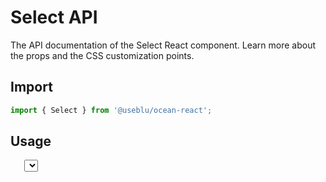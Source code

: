 
<Meta title="Components/Select" component={Select} />

# Select API

The API documentation of the Select React component. Learn more about the props and the CSS customization points.

## Import

```javascript
import { Select } from '@useblu/ocean-react';
```

## Usage

<Canvas withSource="open" withToolbar>
  <Story name="Usage">
    <Select
      label="Label"
      defaultValue={1}
      options={[
        { value: 1, label: 'Option 1' },
        { value: 2, label: 'Option 2' },
      ]}
      helperText="Just a small info ;)"
      disabled
    />
  </Story>
</Canvas>

## Props

<ArgsTable of="." />

Any other props supplied will be provided to the select component.

## CSS

| Global class                     | Description                                                   |
| -------------------------------- | ------------------------------------------------------------- |
| .ods-select\_\_root              | Styles applied to the root element.                           |
| .ods-select\_\_control           | Styles applied to the control element.                        |
| .ods-select\_\_control--expanded | Styles applied to the control element if the popup is open.   |
| .ods-select\_\_control--error    | Styles applied to the control element if error={true}.        |
| .ods-select\_\_value             | Styles applied to the value element.                          |
| .ods-select\_\_value--empty      | Styles applied to the value element when placeholder appears. |
| .ods-select\_\_arrow             | Styles applied to the arrow element.                          |
| .ods-select\_\_arrow--down       | Styles applied to the arrow element if the popup is close.    |
| .ods-select\_\_arrow--up         | Styles applied to the arrow element if the popup is open.     |
| .ods-select\_\_arrow--disabled   | Styles applied to the arrow element if disabled={true}.       |
| .ods-select\_\_listbox-wrapper   | Styles applied to the popup element.                          |
| .ods-select\_\_listbox           | Styles applied to the listbox element.                        |
| .ods-select\_\_option            | Styles applied to the option element.                         |
| .ods-select\_\_option--selected  | Styles applied to the selected option in the listbox.         |

If that's not sufficient, you can check the [implementation of the component](https://github.com/ocean-ds/ocean-web/blob/master/packages/ocean-react/src/Select/Select.tsx) for more detail.

## Inheritance

The props of the [FormControl](?path=/docs/components-formcontrol--page) component are also available.

## Playground

<Canvas>
  <Story
    name="Playground"
    args={{
      label: 'Label',
      placeholder: 'Placeholder...',
      helperText: 'Some text here!',
      error: false,
      blocked: false,
      disabled: false,
      options: Array.from(Array(10), (x, index) => ({
        value: `opt-${index + 1}`,
        label: `Option ${index + 1}`,
      })),
    }}
    argTypes={{
      value: { control: null },
    }}
  >
    {(args) => (
      <div>
        <Select {...args} />
        <p>
          Lorem ipsum dolor sit amet, consectetur adipiscing elit. Nam euismod
          molestie risus, sed hendrerit nisl viverra vitae. Ut dignissim lorem
          ante, ac lacinia magna placerat nec. Morbi eu pellentesque dolor.
          Nulla eget neque a mi consequat bibendum quis sed augue. Fusce auctor
          pellentesque fringilla. Sed eu enim pellentesque, vulputate lectus et,
          consectetur magna. Pellentesque euismod libero enim, in blandit est
          rhoncus at. Orci varius natoque penatibus et magnis dis parturient
          montes, nascetur ridiculus mus. Vestibulum sit amet luctus dui.
        </p>
      </div>
    )}
  </Story>
</Canvas>

